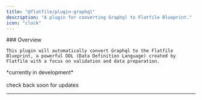 ```yaml
---
title: "@flatfile/plugin-graphql"
description: "A plugin for converting Graphql to Flatfile Blueprint."
icon: "clock"
---
```


<div className="grid sm:grid-cols-6 gap-x-6 flex" style={{alignItems: 'flex-middle'}}>
  <div className="col-span-3">
    ### Overview

    This plugin will automatically convert Graphql to the Flatfile Blueprint, a powerful DDL (Data Definition Language) created by Flatfile with a focus on validation and data preparation.

  </div>
  <div className="hidden sm:block col-span-3">
    <CardGroup cols={1}>
        <Card title="@flatfile/plugin-convert-graphql" href="https://github.com/FlatFilers/flatfile-plugins/tree/main/plugins/graphql" icon="github" >
        *currently in development*<br/>
        <br/>
        check back soon for updates
        </Card>
    </CardGroup>
  </div>
</div>

---